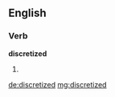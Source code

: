 ==English==

===Verb===
'''discretized'''

# {{past of|discretize}}

[[de:discretized]]
[[mg:discretized]]